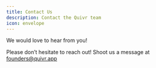 ```yaml
---
title: Contact Us
description: Contact the Quivr team
icon: envelope
---
```


We would love to hear from you!

Please don’t hesitate to reach out!
Shoot us a message at founders@quivr.app
